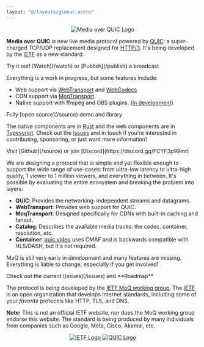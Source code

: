 ```yaml
---
layout: "@/layouts/global.astro"
---
```


<center>
	<img src="logo-full.svg" className="h-32" alt="Media over QUIC Logo" />
</center>

**Media over QUIC** is new live media protocol powered by [QUIC](https://quicwg.org/):
a super-charged TCP/UDP replacement designed for [HTTP/3](https://en.wikipedia.org/wiki/HTTP/3).
It's being developed by the [IETF](https://www.ietf.org/) as a new standard.

<p class="tagline">Try it out! [Watch](/watch) or [Publish](/publish) a broadcast</p>

Everything is a work in progress, but some features include:

-   Web support via [WebTransport](https://developer.mozilla.org/en-US/docs/Web/API/WebTransport) and [WebCodecs](https://developer.mozilla.org/en-US/docs/Web/API/WebCodecs_API)
-   CDN support via [MoqTransport](https://datatracker.ietf.org/doc/draft-ietf-moq-transport/).
-   Native support with ffmpeg and OBS plugins. [(in development)](/issues)

<p class="tagline">Fully [open source](/source) demo and library</p>

The native components are in [Rust](https://github.com/kixelated/moq-rs) and the web components are in [Typescript](https://github.com/kixelated/moq-js).
Check out the [issues](/issues) and in touch if you're interested in contributing, sponsoring, or just want more information!

<p class="tagline">Visit [Github](/source) or join [Discord](https://discord.gg/FCYF3p99mr)</p>

We are designing a protocol that is simple and yet flexible enough to support the wide range of use-cases:
from ultra-low latency to ultra-high quality, 1 viewer to 1 million viewers, and everything in
between. It's possible by evaluating the entire ecosystem and breaking the problem into layers:

-   **QUIC**: Provides the networking: independent streams and datagrams.
-   **WebTransport**: Provides web support for QUIC.
-   **MoqTransport**: Designed specifically for CDNs with built-in caching and fanout.
-   **Catalog**: Describes the available media tracks: the codec, container, resolution, etc.
-   **Container**: [quic.video](https://quic.video) uses CMAF and is backwards compatible with HLS/DASH, but it's not required.

MoQ is still very early in development and many features are missing.
Everything is liable to change, especially if you get involved!

<p class="tagline">Check out the current [Issues](/issues) and **Roadmap**</p>

The protocol is being developed by the
[IETF MoQ working group](https://datatracker.ietf.org/group/moq/about/). The
[IETF](https://www.ietf.org/) is an open organization that develops Internet standards, including
some of your _favorite_ protocols like HTTP, TLS, and DNS.

**Note:** This is not an official IETF website, nor does the MoQ working group endorse this website.
The standard is being produced by many individuals from companies such as Google, Meta, Cisco, Akamai, etc.

<center>
	<a href="https://ietf.org" alt="IETF">
		<img src="ietf.svg" className="m-4 inline h-12" alt="IETF Logo" />
	</a>
	<a href="https://quicwg.org/" alt="QUIC Working Group">
		<img src="quic.svg" className="m-4 inline h-12" alt="QUIC Logo" />
	</a>
</center>
